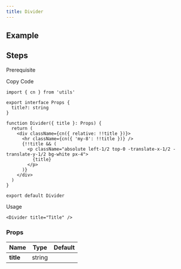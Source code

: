 ```yaml
---
title: Divider
---
```


## Example

<Storybook url="https://workshop.kidow.me/?path=/docs/components-divider-v1--docs" />

## Steps

<Steps>

<Step>Prerequisite</Step>

<Blocks>
  <ModalBlock icon="utils" name="cn" slug="/utils/cn" />
</Blocks>

<Step>Copy Code</Step>

```tsx title="components/Divider/index.tsx"
import { cn } from 'utils'

export interface Props {
  title?: string
}

function Divider({ title }: Props) {
  return (
    <div className={cn({ relative: !!title })}>
      <hr className={cn({ 'my-8': !!title })} />
      {!!title && (
        <p className="absolute left-1/2 top-0 -translate-x-1/2 -translate-y-1/2 bg-white px-4">
          {title}
        </p>
      )}
    </div>
  )
}

export default Divider
```

<Step>Usage</Step>

```tsx
<Divider title="Title" />
```

</Steps>

### Props

| Name      |  Type  | Default |
| :-------- | :----: | :-----: |
| **title** | string |         |
